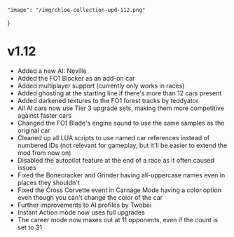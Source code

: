     "image": "/img/chloe-collection-upd-112.png"
}

# v1.12

- Added a new AI: Neville
- Added the FO1 Blocker as an add-on car
- Added multiplayer support (currently only works in races)
- Added ghosting at the starting line if there's more than 12 cars present
- Added darkened textures to the FO1 forest tracks by teddyator 
- All AI cars now use Tier 3 upgrade sets, making them more competitive against faster cars
- Changed the FO1 Blade's engine sound to use the same samples as the original car
- Cleaned up all LUA scripts to use named car references instead of numbered IDs (not relevant for gameplay, but it'll be easier to extend the mod from now on)
- Disabled the autopilot feature at the end of a race as it often caused issues
- Fixed the Bonecracker and Grinder having all-uppercase names even in places they shouldn't
- Fixed the Cross Corvette event in Carnage Mode having a color option even though you can't change the color of the car
- Further improvements to AI profiles by Twobei
- Instant Action mode now uses full upgrades
- The career mode now maxes out at 11 opponents, even if the count is set to 31